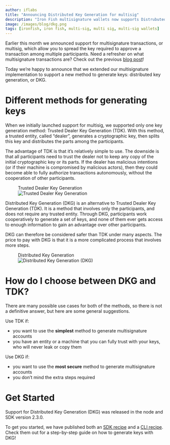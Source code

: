 ```yaml
---
author: iflabs
title: "Announcing Distributed Key Generation for multisig"
description: "Iron Fish multisignature wallets now supports Distrubuted Key Generation (DKG) in addition to Trusted Dealer Key Generation (TDK)."
image: /images/blog/dkg.png
tags: [ironfish, iron fish, multi-sig, multi sig, multi-sig wallets]
---
```


Earlier this month we announced support for multisignature transactions, or multisig, which allow you to spread the key required to approve a transaction among multiple participants. Need a refresher on what multisignature transactions are? Check out the previous [blog post](/learn/blog/2024-04-09-multi-sig)!

Today we’re happy to announce that we extended our multisignature implementation to support a new method to generate keys: distributed key generation, or DKG.

# Different methods for generating keys

When we initially launched support for multisig, we supported only one key generation method: Trusted Dealer Key Generation (TDK). With this method, a trusted entity, called “dealer”, generates a cryptographic key, then splits this key and distributes the parts among the participants.

The advantage of TDK is that it’s relatively simple to use. The downside is that all participants need to trust the dealer not to keep any copy of the initial cryptographic key or its parts. If the dealer has malicious intentions (or if their machine is compromised by malicious actors), then they could become able to fully authorize transactions autonomously, without the cooperation of other participants.

<figure>
<figcaption>Trusted Dealer Key Generation</figcaption>
<img src="/images/blog/multisig-tdk.svg" alt="Trusted Dealer Key Generation" style={{margin: '2em auto', maxHeight: '22em'}}/>
</figure>

Distributed Key Generation (DKG) is an alternative to Trusted Dealer Key Generation (TDK). It is a method that involves only the participants, and does not require any trusted entity. Through DKG, participants work cooperatively to generate a set of keys, and none of them ever gets access to enough information to gain an advantage over other participants.

DKG can therefore be considered safer than TDK under many aspects. The price to pay with DKG is that it is a more complicated process that involves more steps.

<figure>
<figcaption>Distributed Key Generation</figcaption>
<img src="/images/blog/multisig-dkg.svg" alt="Distributed Key Generation (DKG)" style={{margin: '2em auto', maxHeight: '22em'}}/>
</figure>

# How do I choose between DKG and TDK?

There are many possible use cases for both of the methods, so there is not a definitive answer, but here are some general suggestions.

Use TDK if:

- you want to use the **simplest** method to generate multisignature accounts
- you have an entity or a machine that you can fully trust with your keys, who will never leak or copy them

Use DKG if:

- you want to use the **most secure** method to generate multisignature accounts
- you don’t mind the extra steps required

# Get Started

Support for Distributed Key Generation (DKG) was released in the node and SDK version 2.3.0.

To get you started, we have published both an [SDK recipe](https://ironfish.network/developers/documentation/recipes_multisig_create_account_dkg) and a [CLI recipe](https://ironfish.network/use/get-started/multisig-creation-dkg). Check them out for a step-by-step guide on how to generate keys with DKG!
